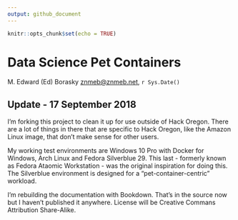 ```yaml
---
output: github_document
---
```


```r
knitr::opts_chunk$set(echo = TRUE)
```

# Data Science Pet Containers
M. Edward (Ed) Borasky <znmeb@znmeb.net>, `r Sys.Date()`

## Update - 17 September 2018

I'm forking this project to clean it up for use outside of Hack Oregon. There are a lot of things in there that are specific to Hack Oregon, like the Amazon Linux image, that don't make sense for other users.

My working test environments are Windows 10 Pro with Docker for Windows, Arch Linux and Fedora Silverblue 29. This last - formerly known as Fedora Ataomic Workstation - was the original inspiration for doing this. The Silverblue environment is designed for a "pet-container-centric" workload.

I'm rebuilding the documentation with Bookdown. That's in the source now but I haven't published it anywhere. License will be Creative Commans Attribution Share-Alike.

